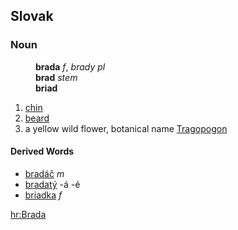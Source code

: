 ==Slovak==
===Noun===
:'''brada''' ''f'', ''brady'' ''pl''
:'''brad''' ''stem''
:'''briad''' ''{{genpl}}''
:{{decpat}} {{zena}}
# [[chin]]
# [[beard]]
# a yellow wild flower, botanical name [[Tragopogon]]
====Derived Words====
* [[bradáč]] ''m''
* [[bradatý]] -á -é
* [[briadka#Slovak|briadka]] ''f''

[[hr:Brada]]